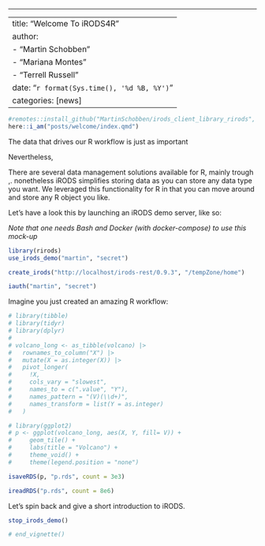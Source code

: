 ------------------------------------------------------------------------

---
title: "Welcome To iRODS4R"
author: 
  - "Martin Schobben"
  - "Mariana Montes"
  - "Terrell Russell"
date: "`r format(Sys.time(), '%d %B, %Y')`"
categories: [news]
---

```r
#remotes::install_github("MartinSchobben/irods_client_library_rirods", ref ="dev", force=T, build_opts = "--keep-empty-dirs")
here::i_am("posts/welcome/index.qmd")
```

The data that drives our R workflow is just as important

Nevertheless,

There are several data management solutions available for R, mainly trough ,. nonetheless iRODS simplifies storing data as you can store any data type you want. We leveraged this functionality for R in that you can move around and store any R object you like.

Let's have a look this by launching an iRODS demo server, like so:

*Note that one needs Bash and Docker (with docker-compose) to use this mock-up*

```r
library(rirods)
use_irods_demo("martin", "secret")
```

```r
create_irods("http://localhost/irods-rest/0.9.3", "/tempZone/home")
```

```r
iauth("martin", "secret")
```

Imagine you just created an amazing R workflow:

```r
# library(tibble)
# library(tidyr)
# library(dplyr)
# 
# volcano_long <- as_tibble(volcano) |>
#   rownames_to_column("X") |> 
#   mutate(X = as.integer(X)) |> 
#   pivot_longer(
#     !X,     
#     cols_vary = "slowest",
#     names_to = c(".value", "Y"),
#     names_pattern = "(V)(\\d+)",
#     names_transform = list(Y = as.integer)
#   ) 

```

```r
# library(ggplot2)
# p <- ggplot(volcano_long, aes(X, Y, fill= V)) + 
#     geom_tile() +
#     labs(title = "Volcano") +
#     theme_void() +
#     theme(legend.position = "none")
```

```r
isaveRDS(p, "p.rds", count = 3e3)
```

```r
ireadRDS("p.rds", count = 8e6)
```

Let's spin back and give a short introduction to iRODS.

```r
stop_irods_demo()

```

```r
# end_vignette()
```
